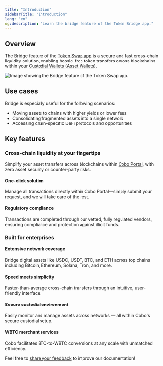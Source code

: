 ```yaml
---
title: "Introduction"
sidebarTitle: "Introduction"
lang: "en"
og:description: "Learn the bridge feature of the Token Bridge app."
---
```


## Overview

The Bridge feature of the [Token Swap app](/en/apps/token-swap/introduction) is a secure and fast cross-chain liquidity solution, enabling hassle-free token transfers across blockchains within your [Custodial Wallets (Asset Wallets)](/en/portal/custodial-wallets/introduction).

<img src="/en/images/portal-apps/bridge/bridge.png" className="screenshot_full_screen" alt="Image showing the Bridge feature of the Token Swap app." />

## Use cases

Bridge is especially useful for the following scenarios:
- Moving assets to chains with higher yields or lower fees
- Consolidating fragmented assets into a single network
- Accessing chain-specific DeFi protocols and opportunities

## Key features

### Cross-chain liquidity at your fingertips
Simplify your asset transfers across blockchains within [Cobo Portal](/en/portal/introduction), with zero asset security or counter-party risks.

#### One-click solution
Manage all transactions directly within Cobo Portal—simply submit your request, and we will take care of the rest.

#### Regulatory compliance
Transactions are completed through our vetted, fully regulated vendors, ensuring compliance and protection against illicit funds.

### Built for enterprises

#### Extensive network coverage
Bridge digital assets like USDC, USDT, BTC, and ETH across top chains including Bitcoin, Ethereum, Solana, Tron, and more.

#### Speed meets simplicity
Faster-than-average cross-chain transfers through an intuitive, user-friendly interface.

#### Secure custodial environment
Easily monitor and manage assets across networks — all within Cobo's secure custodial setup.

#### WBTC merchant services
Cobo facilitates BTC-to-WBTC conversions at any scale with unmatched efficiency.

<Tip>Feel free to [share your feedback](https://forms.zohopublic.com/cobo/form/DocumentFeedbackForm/formperma/QvLOhxJv1_JMsJ-1dleZ8Itb_7rzN-LtgvsDdxosoVI?referrername=manuals) to improve our documentation!</Tip>

